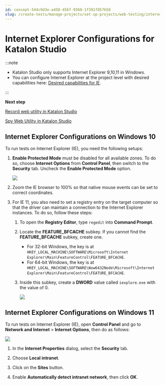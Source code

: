 ```yaml
---
id: concept-544c9d3e-a458-456f-9368-1f391f857b58
slug: /create-tests/manage-projects/set-up-projects/web-testing/internet-explorer-configurations-for-katalon-studio
---
```


# Internet Explorer Configurations for Katalon Studio


:::note

-   Katalon Studio only supports Internet Explorer 9,10,11 in Windows.
-   You can configure Internet Explorer at the project level with desired capabilities here: [Desired capabilities for IE](/create-tests/manage-projects/project-settings/desired-capabilities/set-up-desired-capabilities-for-webui-testing-in-katalon-studio#).

:::

**Next step**  


[Record web utility in Katalon Studio](/create-tests/record-and-spy/webui-record-and-spy-utilities/record-web-utility-in-katalon-studio)

[Spy Web Utility in Katalon Studio](/create-tests/record-and-spy/webui-record-and-spy-utilities/spy-web-utility-in-katalon-studio)

## Internet Explorer Configurations on Windows 10

To run tests on Internet Explorer \(IE\), you need the following setups:

1.  **Enable Protected Mode** must be disabled for all available zones. To do so, choose **Internet Options** from **Control Panel**, then switch to the **Security** tab. Uncheck the **Enable Protected Mode** option.

    <img src="/doc_images/Documents/Create_tests/Manage_Projects/Set_Up_Projects/Web_Testing/Internet_Explorer_Configurations/image/ks-internet-properties.png" width={300} />

2.  Zoom the IE browser to 100% so that native mouse events can be set to correct coordinates.

3.  For IE 11, you also need to set a registry entry on the target computer so that the driver can maintain a connection to the Internet Explorer instances. To do so, follow these steps:

    1.  To open the **Registry Editor**, type <code>regedit</code> into **Command Prompt**.

    2.  Locate the **FEATURE\_BFCACHE** subkey. If you cannot find the **FEATURE\_BFCACHE** subkey, create one.

        -   For 32-bit Windows, the key is at <code>HKEY&#95;LOCAL&#95;MACHINE\SOFTWARE\Microsoft\Internet Explorer\Main\FeatureControl\FEATURE&#95;BFCACHE</code>.
        -   For 64-bit Windows, the key is at <code>HKEY&#95;LOCAL&#95;MACHINE\SOFTWARE\Wow6432Node\Microsoft\Internet Explorer\Main\FeatureControl\FEATURE&#95;BFCACHE</code>.
    3.  Inside this subkey, create a **DWORD** value called <code>iexplore.exe</code> with the value of 0.

        <img src="/doc_images/Documents/Create_tests/Manage_Projects/Set_Up_Projects/Web_Testing/Internet_Explorer_Configurations/image/registry-editor.png" width={600} />


## Internet Explorer Configurations on Windows 11

To run tests on Internet Explorer \(IE\), open **Control Panel** and go to **Network and Internet** &gt; **Internet Options**, then do as follows:

<img src="/doc_images/Documents/Create_tests/Manage_Projects/Set_Up_Projects/Web_Testing/Internet_Explorer_Configurations/image/win11.png" width={500} />

1.  In the **Internet Properties** dialog, select the **Security** tab.

2.  Choose **Local intranet**.

3.  Click on the **Sites** button.

4.  Enable **Automatically detect intranet network**, then click **OK**.